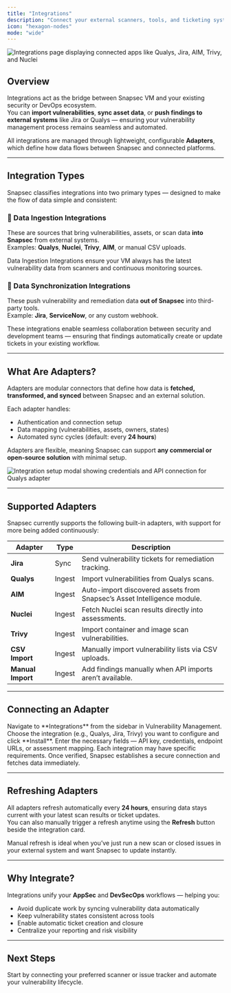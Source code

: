 ```yaml
---
title: "Integrations"
description: "Connect your external scanners, tools, and ticketing systems to automate data flow into and out of Vulnerability Management."
icon: "hexagon-nodes"
mode: "wide"
---
```


<Frame caption="Integrations dashboard showing connected scanners and tools">
  <img src="/images/vm/integrations1.png" alt="Integrations page displaying connected apps like Qualys, Jira, AIM, Trivy, and Nuclei" />
</Frame>

## Overview

Integrations act as the bridge between Snapsec VM and your existing security or DevOps ecosystem.  
You can **import vulnerabilities**, **sync asset data**, or **push findings to external systems** like Jira or Qualys — ensuring your vulnerability management process remains seamless and automated.

All integrations are managed through lightweight, configurable **Adapters**, which define how data flows between Snapsec and connected platforms.

---

## Integration Types

Snapsec classifies integrations into two primary types — designed to make the flow of data simple and consistent:

### 🔹 Data Ingestion Integrations
These are sources that bring vulnerabilities, assets, or scan data **into Snapsec** from external systems.  
Examples: **Qualys**, **Nuclei**, **Trivy**, **AIM**, or manual CSV uploads.

Data Ingestion Integrations ensure your VM always has the latest vulnerability data from scanners and continuous monitoring sources.

### 🔹 Data Synchronization Integrations
These push vulnerability and remediation data **out of Snapsec** into third-party tools.  
Example: **Jira**, **ServiceNow**, or any custom webhook.

These integrations enable seamless collaboration between security and development teams — ensuring that findings automatically create or update tickets in your existing workflow.

---

## What Are Adapters?

Adapters are modular connectors that define how data is **fetched, transformed, and synced** between Snapsec and an external solution.

Each adapter handles:
- Authentication and connection setup  
- Data mapping (vulnerabilities, assets, owners, states)  
- Automated sync cycles (default: every **24 hours**)  

Adapters are flexible, meaning Snapsec can support **any commercial or open-source solution** with minimal setup.

<Frame caption="Adapter connection modal example — integrating Qualys scanner">
  <img src="/images/vm/integrations2.png" alt="Integration setup modal showing credentials and API connection for Qualys adapter" />
</Frame>

---

## Supported Adapters

Snapsec currently supports the following built-in adapters, with support for more being added continuously:

| Adapter | Type | Description |
|----------|------|-------------|
| **Jira** | Sync | Send vulnerability tickets for remediation tracking. |
| **Qualys** | Ingest | Import vulnerabilities from Qualys scans. |
| **AIM** | Ingest | Auto-import discovered assets from Snapsec’s Asset Intelligence module. |
| **Nuclei** | Ingest | Fetch Nuclei scan results directly into assessments. |
| **Trivy** | Ingest | Import container and image scan vulnerabilities. |
| **CSV Import** | Ingest | Manually import vulnerability lists via CSV uploads. |
| **Manual Import** | Ingest | Add findings manually when API imports aren’t available. |

---

## Connecting an Adapter

<Steps>
  <Step title="Open Integrations Page">
    Navigate to **Integrations** from the sidebar in Vulnerability Management.
  </Step>
  <Step title="Select an Adapter">
    Choose the integration (e.g., Qualys, Jira, Trivy) you want to configure and click **Install**.
  </Step>
  <Step title="Provide Connection Details">
    Enter the necessary fields — API key, credentials, endpoint URLs, or assessment mapping.  
    Each integration may have specific requirements.
  </Step>
  <Step title="Click Integrate">
    Once verified, Snapsec establishes a secure connection and fetches data immediately.
  </Step>
</Steps>

---

## Refreshing Adapters

All adapters refresh automatically every **24 hours**, ensuring data stays current with your latest scan results or ticket updates.  
You can also manually trigger a refresh anytime using the **Refresh** button beside the integration card.

<Callout icon="refresh-ccw" color="blue">
Manual refresh is ideal when you’ve just run a new scan or closed issues in your external system and want Snapsec to update instantly.
</Callout>

---

## Why Integrate?

Integrations unify your **AppSec** and **DevSecOps** workflows — helping you:

- Avoid duplicate work by syncing vulnerability data automatically  
- Keep vulnerability states consistent across tools  
- Enable automatic ticket creation and closure  
- Centralize your reporting and risk visibility  

---

## Next Steps

<Card title="Connect Your First Integration" icon="arrow-right" href="https://suite.snapsec.co/demo">
  Start by connecting your preferred scanner or issue tracker and automate your vulnerability lifecycle.
</Card>
